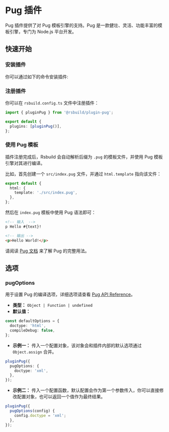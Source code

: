 # Pug 插件

Pug 插件提供了对 Pug 模板引擎的支持。Pug 是一款健壮、灵活、功能丰富的模板引擎，专门为 Node.js 平台开发。

## 快速开始

### 安装插件

你可以通过如下的命令安装插件:


<PackageManagerTabs command="add @rsbuild/plugin-pug -D" />

### 注册插件

你可以在 `rsbuild.config.ts` 文件中注册插件：

```ts title="rsbuild.config.ts"
import { pluginPug } from '@rsbuild/plugin-pug';

export default {
  plugins: [pluginPug()],
};
```


### 使用 Pug 模板

插件注册完成后，Rsbuild 会自动解析后缀为 `.pug` 的模板文件，并使用 Pug 模板引擎对其进行编译。

比如，首先创建一个 `src/index.pug` 文件，并通过 `html.template` 指向该文件：

```ts title="rsbuild.config.ts"
export default {
  html: {
    template: './src/index.pug',
  },
};
```

然后在 `index.pug` 模板中使用 Pug 语法即可：

```html
<!-- 输入  -->
p Hello #{text}!

<!-- 输出 -->
<p>Hello World!</p>
```

请阅读 [Pug 文档](https://pugjs.org/) 来了解 Pug 的完整用法。

## 选项

### pugOptions

用于设置 Pug 的编译选项，详细选项请查看 [Pug API Reference](https://pugjs.org/api/reference.html#options)。

- **类型：** `Object | Function | undefined`
- **默认值：**

```ts
const defaultOptions = {
  doctype: 'html',
  compileDebug: false,
};
```

- **示例一：** 传入一个配置对象，该对象会和插件内部的默认选项通过 `Object.assign` 合并。

```ts
pluginPug({
  pugOptions: {
    doctype: 'xml',
  },
});
```

- **示例二：** 传入一个配置函数，默认配置会作为第一个参数传入，你可以直接修改配置对象，也可以返回一个值作为最终结果。

```ts
pluginPug({
  pugOptions(config) {
    config.doctype = 'xml';
  },
});
```
